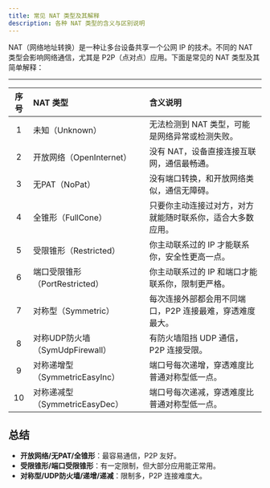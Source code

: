 ```yaml
---
title: 常见 NAT 类型及其解释
description: 各种 NAT 类型的含义与区别说明
---
```


NAT（网络地址转换）是一种让多台设备共享一个公网 IP 的技术。不同的 NAT 类型会影响网络通信，尤其是 P2P（点对点）应用。下面是常见的 NAT 类型及其简单解释：

---

| 序号 | NAT 类型                  | 含义说明                                                                 |
| :--: | :------------------------ | :----------------------------------------------------------------------- |
|  1   | 未知（Unknown）           | 无法检测到 NAT 类型，可能是网络异常或检测失败。                         |
|  2   | 开放网络（OpenInternet）  | 没有 NAT，设备直接连接互联网，通信最畅通。                               |
|  3   | 无PAT（NoPat）            | 没有端口转换，和开放网络类似，通信无障碍。                               |
|  4   | 全锥形（FullCone）        | 只要你主动连接过对方，对方就能随时联系你，适合大多数应用。               |
|  5   | 受限锥形（Restricted）    | 你主动联系过的 IP 才能联系你，安全性更高一点。                           |
|  6   | 端口受限锥形（PortRestricted） | 你主动联系过的 IP 和端口才能联系你，限制更严格。                    |
|  7   | 对称型（Symmetric）       | 每次连接外部都会用不同端口，P2P 连接最难，穿透难度最大。                 |
|  8   | 对称UDP防火墙（SymUdpFirewall） | 有防火墙阻挡 UDP 通信，P2P 连接受限。                             |
|  9   | 对称递增型（SymmetricEasyInc） | 端口号每次递增，穿透难度比普通对称型低一点。                      |
| 10   | 对称递减型（SymmetricEasyDec） | 端口号每次递减，穿透难度比普通对称型低一点。                      |


## 总结

- **开放网络/无PAT/全锥形**：最容易通信，P2P 友好。
- **受限锥形/端口受限锥形**：有一定限制，但大部分应用能正常用。
- **对称型/UDP防火墙/递增/递减**：限制多，P2P 连接难度大。
